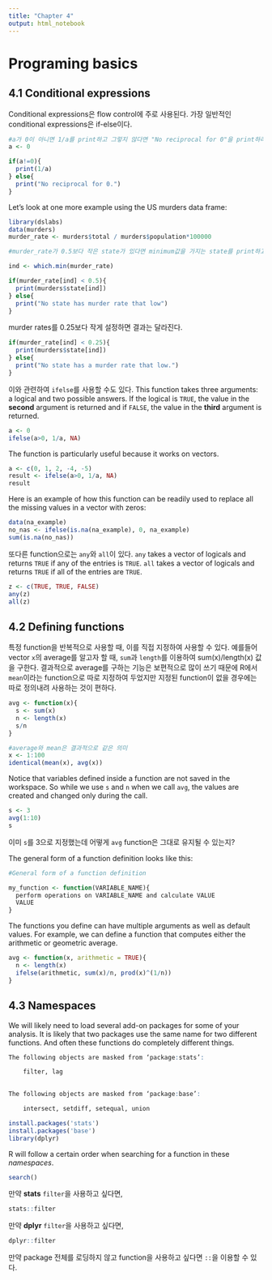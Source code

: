 ```yaml
---
title: "Chapter 4"
output: html_notebook
---
```

# Programing basics

## 4.1 Conditional expressions

Conditional expressions은 flow control에 주로 사용된다. 가장 일반적인 conditional expressions은 if-else이다.
```r
#a가 0이 아니면 1/a를 print하고 그렇지 않다면 "No reciprocal for 0"을 print하라.
a <- 0

if(a!=0){
  print(1/a)
} else{
  print("No reciprocal for 0.")
}
```

Let’s look at one more example using the US murders data frame:
```r
library(dslabs)
data(murders)
murder_rate <- murders$total / murders$population*100000
```

```r
#murder_rate가 0.5보다 작은 state가 있다면 minimum값을 가지는 state를 print하고, 없다면 "No state has murder rate that low"를 print 하라.

ind <- which.min(murder_rate)

if(murder_rate[ind] < 0.5){
  print(murders$state[ind]) 
} else{
  print("No state has murder rate that low")
}
```

murder rates를 0.25보다 작게 설정하면 결과는 달라진다.
```r
if(murder_rate[ind] < 0.25){
  print(murders$state[ind]) 
} else{
  print("No state has a murder rate that low.")
}
```

이와 관련하여 `ifelse`를 사용할 수도 있다. This function takes three arguments: a logical and two possible answers. If the logical is `TRUE`, the value in the **second** argument is returned and if `FALSE`, the value in the **third** argument is returned. 
```r
a <- 0
ifelse(a>0, 1/a, NA)
```

The function is particularly useful because it works on vectors.
```r
a <- c(0, 1, 2, -4, -5)
result <- ifelse(a>0, 1/a, NA)
result
```

Here is an example of how this function can be readily used to replace all the missing values in a vector with zeros:
```r
data(na_example)
no_nas <- ifelse(is.na(na_example), 0, na_example) 
sum(is.na(no_nas))
```

또다른 function으로는 `any`와 `all`이 있다. `any` takes a vector of logicals and returns `TRUE` if any of the entries is `TRUE`. `all` takes a vector of logicals and returns `TRUE` if all of the entries are `TRUE`. 
```r
z <- c(TRUE, TRUE, FALSE)
any(z)
all(z)
```

## 4.2 Defining functions

특정 function을 반복적으로 사용할 때, 이를 직접 지정하여 사용할 수 있다. 예를들어 vector `x`의 average를 알고자 할 때, `sum`과 `length`를 이용하여 sum(x)/length(x) 값을 구한다. 결과적으로 average를 구하는 기능은 보편적으로 많이 쓰기 때문에 R에서 `mean`이라는 function으로 따로 지정하여 두었지만 지정된 function이 없을 경우에는 따로 정의내려 사용하는 것이 편하다.
```r
avg <- function(x){
  s <- sum(x)
  n <- length(x)
  s/n
}
```

```r
#average와 mean은 결과적으로 같은 의미
x <- 1:100
identical(mean(x), avg(x))
```

Notice that variables defined inside a function are not saved in the workspace. So while we use `s` and `n` when we call `avg`, the values are created and changed only during the call.
```r
s <- 3
avg(1:10)
s
```
이미 `s`를 3으로 지정했는데 어떻게 `avg` function은 그대로 유지될 수 있는지?

The general form of a function definition looks like this:
```r
#General form of a function definition

my_function <- function(VARIABLE_NAME){
  perform operations on VARIABLE_NAME and calculate VALUE
  VALUE
}
```

The functions you define can have multiple arguments as well as default values. For example, we can define a function that computes either the arithmetic or geometric average.
```r
avg <- function(x, arithmetic = TRUE){
  n <- length(x)
  ifelse(arithmetic, sum(x)/n, prod(x)^(1/n))
}
```

## 4.3 Namespaces

We will likely need to load several add-on packages for some of your analysis. It is likely that two packages use the same name for two different functions. And often these functions do completely different things. 
```r
The following objects are masked from ‘package:stats’:

    filter, lag

    
The following objects are masked from ‘package:base’:

    intersect, setdiff, setequal, union
```
```r
install.packages('stats')
install.packages('base')
library(dplyr)
```

R will follow a certain order when searching for a function in these *namespaces*.
```r
search()
```

만약 **stats** `filter`을 사용하고 싶다면,
```r
stats::filter
```

만약 **dplyr** `filter`을 사용하고 싶다면,
```r
dplyr::filter
```

만약 package 전체를 로딩하지 않고 function을 사용하고 싶다면 `::`을 이용할 수 있다.